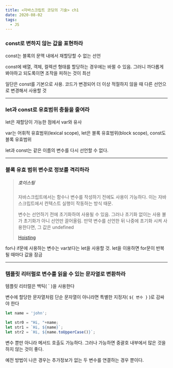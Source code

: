 ```yaml
---
title: <자바스크립트 코딩의 기술> ch1
date: 2020-08-02
tags:
  - JS
---
```


### const로 변하지 않는 값을 표현하라

const는 블록의 문맥 내에서 재할당할 수 없는 선언

const에 배열, 객체, 컬렉션 형태를 할당하는 경우에는 바뀔 수 있음. 그러니 까다롭게 봐야하고 되도록이면 조작을 피하는 것이 최선



일단은 const를 기본으로 사용. 코드가 변경되어 더 이상 적절하지 않을 때 다른 선언으로 변경해서 사용할 것

---

### let과 const로 유효범위 충돌을 줄여라

let은 재할당이 가능한 점에서 var와 유사

var는 어휘적 유효범위(lexical scope), let은 블록 유효범위(block scope), const도 블록 유효범위

let과 const는 같은 이름의 변수를 다시 선언할 수 없다.

---

### 블록 유효 범위 변수로 정보를 격리하라

> ##### 호이스팅
>
> 자바스크립트에서는 함수나 변수를 작성하기 전에도 사용이 가능하다.
> 이는 자바스크립트에서 컨텍스트 실행이 작동하는 방식 때문.
>
> 변수는 선언하기 전에 초기화하여 사용될 수 있음. 그러나 초기화 없이는 사용 불가
> 초기화가 아니 선언만 끌어올림. 만약 변수를 선언한 뒤 나중에 초기화 시켜 사용한다면, 그 값은 undefined
>
> [Hoisting](https://developer.mozilla.org/ko/docs/Glossary/Hoisting)

for나 if문에 사용하는 변수는 var보다는 let을 사용할 것. let을 이용하면 for문이 반복될 때마다 값을 잠금

---

### 템플릿 리터럴로 변수를 읽을 수 있는 문자열로 변환하라

템플릿 리터럴은 백틱( ` )을 사용한다

변수에 할당한 문자열처럼 단순 문자열이 아니라면 특별한 지정자( `${ 변수 }` )로 감싸야 한다

```javascript
let name = 'john';

let str0 = "Hi, "+name;
let str1 = `Hi, ${name}`;
let str2 = `Hi, ${name.toUpperCase()}`;
```

변수 뿐만 아니라 메서드 호출도 가능하다. 그러나 가능하면 중괄호 내부에서 많은 것을 하지 않는 것이 좋다.

예전 방법이 나은 경우는 추가정보가 없는 두 변수를 연결하는 경우 뿐이다.